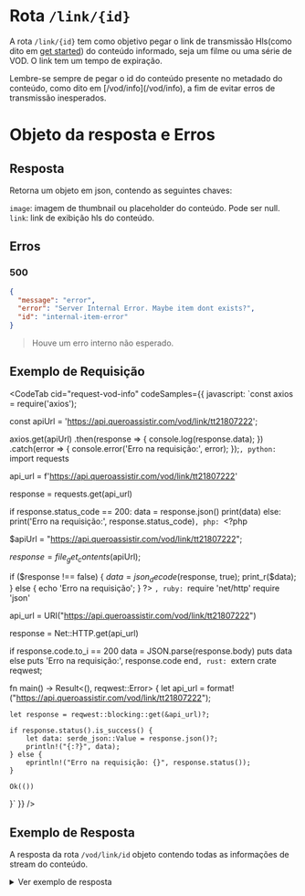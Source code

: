 
# Rota `/link/{id}`

A rota `/link/{id}` tem como objetivo pegar o link de transmissão Hls(como dito em [get started](/)) do conteúdo informado, seja um filme ou uma série de VOD. O link tem um tempo de expiração.

<Callout emoji="😰" type="warning">
  Lembre-se sempre de pegar o id do conteúdo presente no metadado do conteúdo,
  como dito em [/vod/info](/vod/info), a fim de evitar erros de transmissão
  inesperados.
</Callout>

# Objeto da resposta e Erros

## Resposta

Retorna um objeto em json, contendo as seguintes chaves:

`image`: imagem de thumbnail ou placeholder do conteúdo. Pode ser null.<br />
`link`: link de exibição hls do conteúdo.<br />

## Erros

### 500

```json
{
  "message": "error",
  "error": "Server Internal Error. Maybe item dont exists?",
  "id": "internal-item-error"
}
```

> Houve um erro interno não esperado.

## Exemplo de Requisição

<CodeTab cid="request-vod-info" codeSamples={{
  javascript: `const axios = require('axios');

const apiUrl = 'https://api.queroassistir.com/vod/link/tt21807222';

axios.get(apiUrl)
.then(response => {
console.log(response.data);
})
.catch(error => {
console.error('Erro na requisição:', error);
});`,
  python: `import requests

api_url = f'https://api.queroassistir.com/vod/link/tt21807222'

response = requests.get(api_url)

if response.status_code == 200:
data = response.json()
print(data)
else:
print('Erro na requisição:', response.status_code)`,
  php: `<?php

$apiUrl = "https://api.queroassistir.com/vod/link/tt21807222";

$response = file_get_contents($apiUrl);

if ($response !== false) {
    $data = json_decode($response, true);
print_r($data);
} else {
echo 'Erro na requisição';
}
?>
`,
  ruby: `require 'net/http'
require 'json'

api_url = URI("https://api.queroassistir.com/vod/link/tt21807222")

response = Net::HTTP.get(api_url)

if response.code.to_i == 200
data = JSON.parse(response.body)
puts data
else
puts 'Erro na requisição:', response.code
end`,
  rust: `extern crate reqwest;

fn main() -> Result<(), reqwest::Error> {
let api_url = format!("https://api.queroassistir.com/vod/link/tt21807222");

    let response = reqwest::blocking::get(&api_url)?;

    if response.status().is_success() {
        let data: serde_json::Value = response.json()?;
        println!("{:?}", data);
    } else {
        eprintln!("Erro na requisição: {}", response.status());
    }

    Ok(())

}`
}} />


## Exemplo de Resposta

A resposta da rota `/vod/link/id` objeto contendo todas as informações de stream do conteúdo.

<details>
  <summary>Ver exemplo de resposta</summary>
  ```json copy
{
  "image": "https://ecdn5.top/cdn/down/8f7692078dffcaf37b783141e92b6104/thumb.jpg",
  "link": "https://api.queroassistir.com/vod/watch/1Ky069WMWHN4Z5SOW1SsZh0TBpXK2vWv.m3u8"
}
```
</details>
